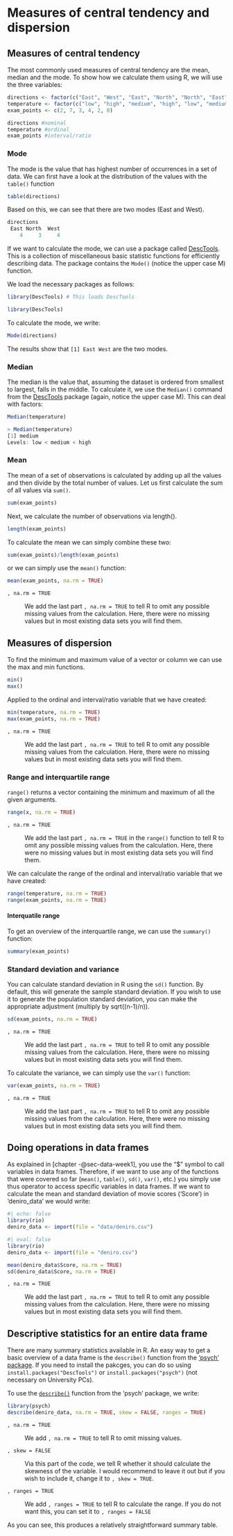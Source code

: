 # Measures of central tendency and dispersion {#sec-analysis-descriptives}

## Measures of central tendency

The most commonly used measures of central tendency are the mean, median and the mode. To show how we calculate them using R, we will use the three variables:

```r
directions <- factor(c("East", "West", "East", "North", "North", "East", "West", "West", "West", "East", "North"))
temperature <- factor(c("low", "high", "medium", "high", "low", "medium", "high"), levels = c("low", "medium", "high"), ordered = TRUE)
exam_points <- c(2, 7, 3, 4, 2, 0)

directions #nominal
temperature #ordinal
exam_points #interval/ratio
```

### Mode

The mode is the value that has highest number of occurrences in a set of data. We can first have a look at the distribution of the values with the `table()` function

```r
table(directions)
```

Based on this, we can see that there are two modes (East and West).

```r
directions
 East North  West 
    4     3     4
```

If we want to calculate the mode, we can use a package called [DescTools](https://www.rdocumentation.org/packages/DescTools/versions/0.99.19). This is a collection of miscellaneous basic statistic functions for efficiently describing data. The package contains the `Mode()` (notice the upper case M) function.

We load the necessary packages as follows:

```r
library(DescTools) # This loads DescTools
```

```r
library(DescTools)
```

To calculate the mode, we write:

```r
Mode(directions)
```

The results show that `[1] East West` are the two modes.

### Median

The median is the value that, assuming the dataset is ordered from smallest to largest, falls in the middle. To calculate it, we use the `Median()` command from the [DescTools](https://www.rdocumentation.org/packages/DescTools/versions/0.99.19) package (again, notice the upper case M). This can deal with factors:

```r
Median(temperature)
```

```r
> Median(temperature)
[1] medium
Levels: low < medium < high
```

### Mean

The mean of a set of observations is calculated by adding up all the values and then divide by the total number of values. Let us first calculate the sum of all values via `sum()`.

```r
sum(exam_points)
```

Next, we calculate the number of observations via length().

```r
length(exam_points)
```

To calculate the mean we can simply combine these two:

```r
sum(exam_points)/length(exam_points)
```

or we can simply use the `mean()` function:

```r
mean(exam_points, na.rm = TRUE)
```

`, na.rm = TRUE`

:   We add the last part `, na.rm = TRUE` to tell R to omit any possible missing values from the calculation. Here, there were no missing values but in most existing data sets you will find them.

## Measures of dispersion

To find the minimum and maximum value of a vector or column we can use the max and min functions.

```r
min()
max()
```

Applied to the ordinal and interval/ratio variable that we have created:

```r
min(temperature, na.rm = TRUE)
max(exam_points, na.rm = TRUE)
```

`, na.rm = TRUE`

:   We add the last part `, na.rm = TRUE` to tell R to omit any possible missing values from the calculation. Here, there were no missing values but in most existing data sets you will find them.

### Range and interquartile range

`range()` returns a vector containing the minimum and maximum of all the given arguments.

```r
range(x, na.rm = TRUE)
```

`, na.rm = TRUE`

:   We add the last part `, na.rm = TRUE` in the `range()` function to tell R to omit any possible missing values from the calculation. Here, there were no missing values but in most existing data sets you will find them.

We can calculate the range of the ordinal and interval/ratio variable that we have created:

```r
range(temperature, na.rm = TRUE)
range(exam_points, na.rm = TRUE)
```

#### Interquatile range

To get an overview of the interquartile range, we can use the `summary()` function:

```r
summary(exam_points)
```

### Standard deviation and variance

You can calculate standard deviation in R using the `sd()` function. By default, this will generate the sample standard deviation. If you wish to use it to generate the population standard deviation, you can make the appropriate adjustment (multiply by sqrt((n-1)/n)).

```r
sd(exam_points, na.rm = TRUE)
```

`, na.rm = TRUE`

:   We add the last part `, na.rm = TRUE` to tell R to omit any possible missing values from the calculation. Here, there were no missing values but in most existing data sets you will find them.

To calculate the variance, we can simply use the `var()` function:

```r
var(exam_points, na.rm = TRUE)
```

`, na.rm = TRUE`

:   We add the last part `, na.rm = TRUE` to tell R to omit any possible missing values from the calculation. Here, there were no missing values but in most existing data sets you will find them.

## Doing operations in data frames

As explained in [chapter -@sec-data-week1], you use the "\$" symbol to call variables in data frames. Therefore, if we want to use any of the functions that were covered so far (`mean()`, `table()`, `sd()`, `var()`, etc.) you simply use thus operator to access specific variables in data frames. If we want to calculate the mean and standard deviation of movie scores ('Score') in 'deniro_data' we would write:

```r
#| echo: false
library(rio)
deniro_data <- import(file = "data/deniro.csv") 
```

```r
#| eval: false
library(rio)
deniro_data <- import(file = "deniro.csv") 
```

```r
mean(deniro_data$Score, na.rm = TRUE)
sd(deniro_data$Score, na.rm = TRUE)
```

`, na.rm = TRUE`

:   We add the last part `, na.rm = TRUE` to tell R to omit any possible missing values from the calculation. Here, there were no missing values but in most existing data sets you will find them.

## Descriptive statistics for an entire data frame

There are many summary statistics available in R. An easy way to get a basic overview of a data frame is the `describe()` function from the ['psych' package](https://www.rdocumentation.org/packages/psych/versions/1.0-17/topics/describe). If you need to install the pakcges, you can do so using `install.packages("DescTools")` or `install.packages("psych")` (not necessary on University PCs).

To use the [`describe()`](https://www.rdocumentation.org/packages/psych/versions/1.0-17/topics/describe) function from the 'psych' package, we write:

```r
library(psych)
describe(deniro_data, na.rm = TRUE, skew = FALSE, ranges = TRUE)
```

`, na.rm = TRUE`

:   We add `, na.rm = TRUE` to tell R to omit missing values.

`, skew = FALSE`

:   Via this part of the code, we tell R whether it should calculate the skewness of the variable. I would recommend to leave it out but if you wish to include it, change it to `, skew = TRUE`.

`, ranges = TRUE`

:   We add `, ranges = TRUE` to tell R to calculate the range. If you do not want this, you can set it to `, ranges = FALSE`

As you can see, this produces a relatively straightforward summary table.
